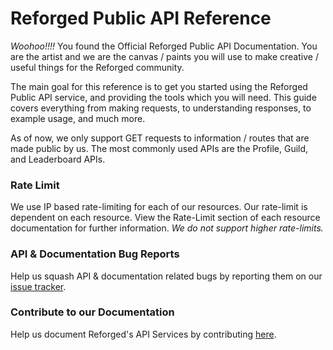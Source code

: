 # Reforged Public API Reference

_Woohoo!!!!_ You found the Official Reforged Public API Documentation. You are the artist and we are the canvas / paints you will use to make creative / useful things for the Reforged community.

The main goal for this reference is to get you started using the Reforged Public API service, and providing the tools which you will need. This guide covers everything from making requests, to understanding responses, to example usage, and much more.

As of now, we only support GET requests to information / routes that are made public by us. The most commonly used APIs are the Profile, Guild, and Leaderboard APIs.

### Rate Limit

We use IP based rate-limiting for each of our resources. Our rate-limit is dependent on each resource. View the Rate-Limit section of each resource documentation for further information. _We do not support higher rate-limits._

### API & Documentation Bug Reports

Help us squash API & documentation related bugs by reporting them on our [issue tracker](https://github.com/iamlexivale/reforged-api/issues).

### Contribute to our Documentation

Help us document Reforged's API Services by contributing [here](https://github.com/iamlexivale/reforged-docs).
